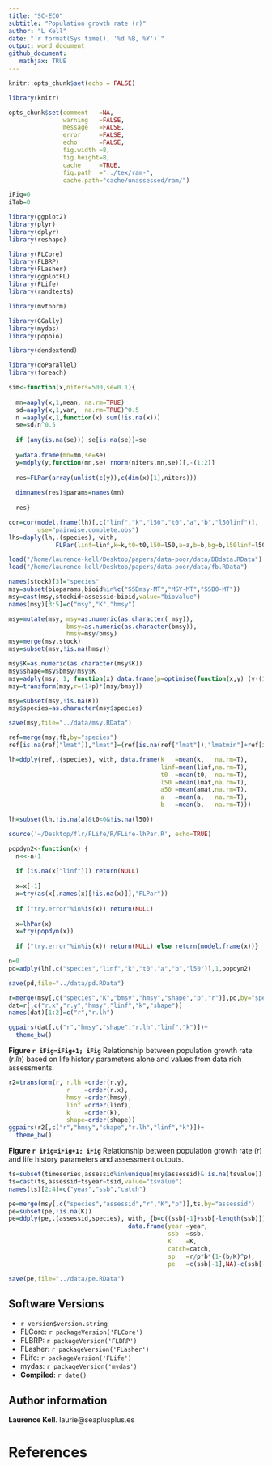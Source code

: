 ```yaml
---
title: "SC-ECO"
subtitle: "Population growth rate (r)"
author: "L Kell"
date: "`r format(Sys.time(), '%d %B, %Y')`"
output: word_document
github_document: 
   mathjax: TRUE 
---
```


```r
knitr::opts_chunk$set(echo = FALSE)

library(knitr)

opts_chunk$set(comment   =NA, 
               warning   =FALSE, 
               message   =FALSE, 
               error     =FALSE, 
               echo      =FALSE,
               fig.width =8, 
               fig.height=8,
               cache     =TRUE, 
               fig.path  ="../tex/ram-",
               cache.path="cache/unassessed/ram/")

iFig=0
iTab=0
```
```r
library(ggplot2)
library(plyr)
library(dplyr)
library(reshape)

library(FLCore)
library(FLBRP)
library(FLasher)
library(ggplotFL)
library(FLife)
library(randtests)

library(mvtnorm)

library(GGally)
library(mydas)
library(popbio)

library(dendextend)

library(doParallel)
library(foreach)
```


```r
sim<-function(x,niters=500,se=0.1){
  
  mn=aaply(x,1,mean, na.rm=TRUE)
  sd=aaply(x,1,var,  na.rm=TRUE)^0.5
  n =aaply(x,1,function(x) sum(!is.na(x)))
  se=sd/n^0.5
  
  if (any(is.na(se))) se[is.na(se)]=se
  
  y=data.frame(mn=mn,se=se)
  y=mdply(y,function(mn,se) rnorm(niters,mn,se))[,-(1:2)]
  
  res=FLPar(array(unlist(c(y)),c(dim(x)[1],niters)))
  
  dimnames(res)$params=names(mn)
  
  res}

cor=cor(model.frame(lh)[,c("linf","k","l50","t0","a","b","l50linf")],
        use="pairwise.complete.obs")
lhs=daply(lh,.(species), with, 
             FLPar(linf=linf,k=k,t0=t0,l50=l50,a=a,b=b,bg=b,l50linf=l50/linf))
```

```r
load("/home/laurence-kell/Desktop/papers/data-poor/data/DBdata.RData")
load("/home/laurence-kell/Desktop/papers/data-poor/data/fb.RData")
```


```r
names(stock)[3]="species"
msy=subset(bioparams,bioid%in%c("SSBmsy-MT","MSY-MT","SSB0-MT"))
msy=cast(msy,stockid+assessid~bioid,value="biovalue")
names(msy)[3:5]=c("msy","K","bmsy")

msy=mutate(msy, msy=as.numeric(as.character( msy)),
                bmsy=as.numeric(as.character(bmsy)),
                hmsy=msy/bmsy)
msy=merge(msy,stock)
msy=subset(msy,!is.na(hmsy))

msy$K=as.numeric(as.character(msy$K))
msy$shape=msy$bmsy/msy$K
msy=adply(msy, 1, function(x) data.frame(p=optimise(function(x,y) (y-(1/(1+x))^(1/x))^2,c(-0.9999,10),y=x$shape)$minimum))
msy=transform(msy,r=(1+p)*(msy/bmsy))

msy=subset(msy,!is.na(K))
msy$species=as.character(msy$species)

save(msy,file="../data/msy.RData")
```

```r
ref=merge(msy,fb,by="species")
ref[is.na(ref["lmat"]),"lmat"]=(ref[is.na(ref["lmat"]),"lmatmin"]+ref[is.na(ref["lmat"]),"lmatmax"])/2

lh=ddply(ref,.(species), with, data.frame(k   =mean(k,   na.rm=T),
                                          linf=mean(linf,na.rm=T),
                                          t0  =mean(t0,  na.rm=T),
                                          l50 =mean(lmat,na.rm=T),
                                          a50 =mean(amat,na.rm=T),
                                          a   =mean(a,   na.rm=T),
                                          b   =mean(b,   na.rm=T)))

lh=subset(lh,!is.na(a)&t0<0&!is.na(l50))
```


```r
source('~/Desktop/flr/FLife/R/FLife-lhPar.R', echo=TRUE)

popdyn2<-function(x) {
  n<<-n+1
  
  if (is.na(x["linf"])) return(NULL) 
  
  x=x[-1]
  x=try(as(x[,names(x)[!is.na(x)]],"FLPar"))
  
  if ("try.error"%in%is(x)) return(NULL)
  
  x=lhPar(x)
  x=try(popdyn(x))
  
  if ("try.error"%in%is(x)) return(NULL) else return(model.frame(x))}

n=0
pd=adply(lh[,c("species","linf","k","t0","a","b","l50")],1,popdyn2)

save(pd,file="../data/pd.RData")
```

```r
r=merge(msy[,c("species","K","bmsy","hmsy","shape","p","r")],pd,by="species")
dat=r[,c("r.x","r.y","hmsy","linf","k","shape")]
names(dat)[1:2]=c("r","r.lh")

ggpairs(dat[,c("r","hmsy","shape","r.lh","linf","k")])+
  theme_bw()
```

**Figure `r iFig=iFig+1; iFig`** Relationship between population growth rate ($r.lh$) based on life history parameters alone and values from data rich assessments.
 

```r
r2=transform(r, r.lh =order(r.y),
                r    =order(r.x),
                hmsy =order(hmsy),
                linf =order(linf),
                k    =order(k),
                shape=order(shape))
ggpairs(r2[,c("r","hmsy","shape","r.lh","linf","k")])+
  theme_bw()
```

**Figure `r iFig=iFig+1; iFig`** Relationship between population growth rate ($r$) and life history parameters and assessment outputs.


```r
ts=subset(timeseries,assessid%in%unique(msy$assessid)&!is.na(tsvalue))
ts=cast(ts,assessid+tsyear~tsid,value="tsvalue")
names(ts)[2:4]=c("year","ssb","catch")

pe=merge(msy[,c("species","assessid","r","K","p")],ts,by="assessid")
pe=subset(pe,!is.na(K))
pe=ddply(pe,.(assessid,species), with, {b=c((ssb[-1]+ssb[-length(ssb)])/2,NA); 
                                 data.frame(year =year,
                                            ssb  =ssb,
                                            K    =K,
                                            catch=catch,
                                            sp   =r/p*b*(1-(b/K)^p),
                                            pe   =c(ssb[-1],NA)-c(ssb[-length(ssb)],NA)+catch+r/p*b*(1-(b/K)^p))})

save(pe,file="../data/pe.RData")
```


\newpage
## Software Versions

* `r version$version.string`
* FLCore:    `r packageVersion('FLCore')`
* FLBRP:     `r packageVersion('FLBRP')`
* FLasher:   `r packageVersion('FLasher')`
* FLife:     `r packageVersion('FLife')`
* mydas:     `r packageVersion('mydas')`
* **Compiled**: `r date()`

## Author information

**Laurence Kell**. laurie@seaplusplus.es

# References {#References}
  